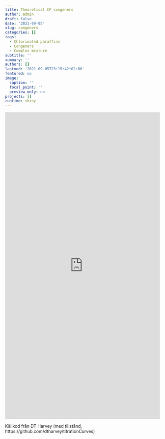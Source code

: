 ```yaml
---
title: Theoretical CP congeners
author: admin
draft: false
date: '2021-09-05'
slug: congeners
categories: []
tags:
  - Chlorinated paraffins
  - Congeners
  - Complex mixture
subtitle: ''
summary: ''
authors: []
lastmod: '2021-09-05T23:15:42+02:00'
featured: no
image:
  caption: ''
  focal_point: ''
  preview_only: no
projects: []
runtime: shiny
---
```



<iframe height="1000" width="100%" frameborder="no" src="https://wbs-tw.shinyapps.io/Titrering/"> </iframe>


Källkod från DT Harvey (med tillstånd, https://github.com/dtharvey/titrationCurves)